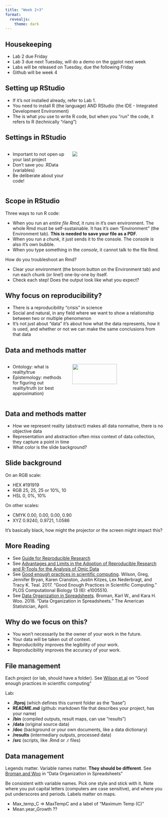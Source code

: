 ```yaml
---
title: "Week 2+3"
format: 
  revealjs:
    theme: dark
---
```


## Housekeeping

- Lab 2 due Friday
- Lab 3 due next Tuesday, will do a demo on the ggplot next week
- Labs will be released on Tuesday, due the following Friday
- Github will be week 4

## Setting up RStudio

-   If it's not installed already, refer to Lab 1.
-   You need to install R (the language) AND RStudio (the IDE - Integrated Development Environment)
-   The is what you use to write R code, but when you "run" the code, it refers to R (technically "rlang")

## Settings in RStudio

::: columns
::: {.column width="40%"}
-   Important to not open up your last project
-   Don't save you .RData (variables)
-   Be deliberate about your code!
:::

::: {.column width="60%"}
![](/material/rstudiosettings.png){fig-align="center"}
:::
:::

## Scope in RStudio

Three ways to run R code:

 - When you run an *entire file Rmd*, it runs in it's own environment. The whole Rmd must be self-sustainable. It has it's own "Environment" (the Environment tab). **This is needed to save your file as a PDF**.
- When you run a *chunk*, it just sends it to the console. The console is also it's own bubble.
- When you type something in the *console*, it cannot talk to the file Rmd.

How do you troubleshoot an Rmd? 

- Clear your environment (the broom button on the Environment tab) and run each chunk (or line!) one-by-one by itself. 
- Check each step! Does the output look like what you expect?


## Why focus on reproducibility?

-   There is a reproducibility "crisis" in science
-   Social and natural, in any field where we want to show a relationship between two or multiple phenomenon
-   It's not just about "data" it's about how what the data represents, how it is used, and whether or not we can make the same conclusions from that data

## Data and methods matter

::: columns
::: {.column width="40%"}
-   Ontology: what is reality/true
-   Epistemology: methods for figuring out reality/truth (or best approximation)
:::

::: {.column width="60%"}
![](/material/formalization.png){width="70%"}
:::
:::

## Data and methods matter

- How we represent reality (abstract) makes all data normative, there is no objective data
- Representation and abstraction often miss context of data collection, they capture a point in time
- What color is the slide background?

## Slide background

On an RGB scale:

- HEX #191919
- RGB 25, 25, 25 or 10%, 10
- HSL 0, 0%, 10%

On other scales:

- CMYK	0.00, 0.00, 0.00, 0.90
- XYZ	0.9240, 0.9721, 1.0586

It's basically black, how might the projector or the screen might impact this?

## More Reading

- See [Guide for Reproducible Research](https://the-turing-way.netlify.app/reproducible-research/reproducible-research.html)
- See [Advantages and Limits in the Adoption of Reproducible Research and R-Tools for the Analysis of Omic Data](https://www.researchgate.net/publication/306538473_Advantages_and_Limits_in_the_Adoption_of_Reproducible_Research_and_R-Tools_for_the_Analysis_of_Omic_Data)
- See [Good enough practices in scientific computing](https://journals.plos.org/ploscompbiol/article?id=10.1371/journal.pcbi.1005510). Wilson, Greg, Jennifer Bryan, Karen Cranston, Justin Kitzes, Lex Nederbragt, and Tracy K. Teal. 2017. “Good Enough Practices in Scientific Computing.” PLOS Computational Biology 13 (6): e1005510.
- See [Data Organization in Spreadsheets](http://www.tandfonline.com/doi/abs/10.1080/00031305.2017.1375989). Broman, Karl W., and Kara H. Woo. 2018. “Data Organization in Spreadsheets.” The American Statistician, April.

## Why do we focus on this?

-   You won't necessarily be the owner of your work in the future.
-   Your data will be taken out of context.
-   Reproducibility improves the legibility of your work.
-   Reproducibility improves the accuracy of your work.

## File management

Each project (or lab, should have a folder). See [Wilson et al](https://journals.plos.org/ploscompbiol/article?id=10.1371/journal.pcbi.1005510) on "Good enough practices in scientific computing" 

Lab:

- **.Rproj** (which defines this current folder as the "base")
- **README.md** (github: markdown file that describes your project, has your name)
- **/bin** (compiled outputs, result maps, can use "results")
- **/data** (original source data)
- **/doc** (background or your own documents, like a data dictionary)
- **/results** (intermediary outputs, processed data)
- **/src** (scripts, like .Rmd or .r files)

## Data management

Legends matter. Variable names matter. **They should be different**. See [Broman and Woo](http://www.tandfonline.com/doi/abs/10.1080/00031305.2017.1375989) in "Data Organization in Spreadsheets"

Be consistent with variable names. Pick one style and stick with it. Note where you put capital letters (computers are case sensitive), and where you put underscores and periods. Labels matter on maps.

- Max_temp_C ⇒ MaxTempC and a label of "Maximum Temp (C)"
- Mean.year_Growth ??